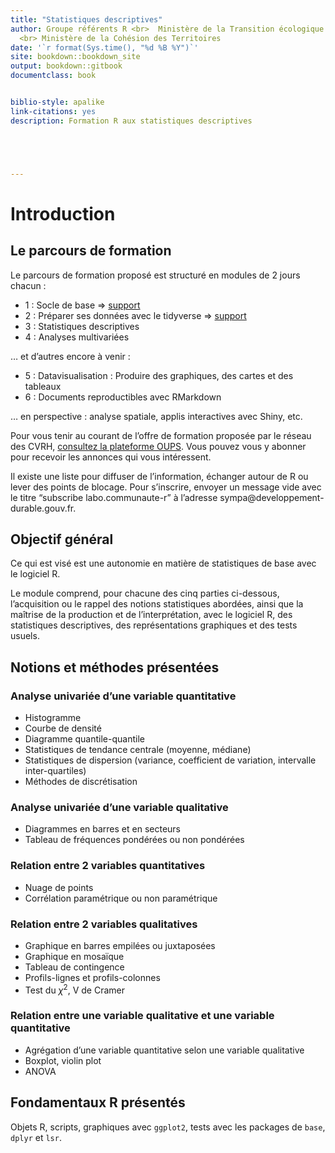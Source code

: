 ```yaml
--- 
title: "Statistiques descriptives"
author: Groupe référents R <br>  Ministère de la Transition écologique et solidaire
  <br> Ministère de la Cohésion des Territoires
date: '`r format(Sys.time(), "%d %B %Y")`'
site: bookdown::bookdown_site
output: bookdown::gitbook
documentclass: book


biblio-style: apalike
link-citations: yes
description: Formation R aux statistiques descriptives





---
```




# Introduction

## Le parcours de formation

Le parcours de formation proposé est structuré en modules de 2 jours chacun :

- 1 : Socle de base $\Rightarrow$ [support](https://rawgit.com/MTES-MCT/parcours-r/master/Supports_formations/M1_socle/m1_socle_book/_book/index.html)
- 2 : Préparer ses données avec le tidyverse $\Rightarrow$ [support](https://rawgit.com/MTES-MCT/parcours-r/master/Supports_formations/m2_preparer_ses_donnees_avec_R_et_le_tidyverse/_book/index.html)
- 3 : Statistiques descriptives
- 4 : Analyses multivariées

... et d'autres encore à venir :

- 5 : Datavisualisation : Produire des graphiques, des cartes et des tableaux
- 6 : Documents reproductibles avec RMarkdown

... en perspective : analyse spatiale, applis interactives avec Shiny, etc.

Pour vous tenir au courant de l'offre de formation proposée par le réseau des CVRH, [consultez la plateforme OUPS](http://oups-cmvrh.e2.rie.gouv.fr/). Vous pouvez vous y abonner pour recevoir les annonces qui vous intéressent.

Il existe une liste pour diffuser de l'information, échanger autour de R ou lever des points de blocage. Pour s'inscrire, envoyer un message vide avec le titre "subscribe labo.communaute-r" à l'adresse sympa@developpement-durable.gouv.fr.


## Objectif général
Ce qui est visé est une autonomie en matière de statistiques de base avec le logiciel R.

Le module comprend, pour chacune des cinq parties ci-dessous, l’acquisition ou le rappel des notions statistiques abordées, ainsi que la maîtrise de la production et de l'interprétation, avec le logiciel R, des statistiques descriptives, des représentations graphiques et des tests usuels.

## Notions et méthodes présentées

### Analyse univariée d’une variable quantitative

- Histogramme
- Courbe de densité
- Diagramme quantile-quantile
- Statistiques de tendance centrale (moyenne, médiane)
- Statistiques de dispersion (variance, coefficient de variation, intervalle inter-quartiles)
- Méthodes de discrétisation

### Analyse univariée d’une variable qualitative
- Diagrammes en barres et en secteurs
- Tableau de fréquences pondérées ou non pondérées


### Relation entre 2 variables quantitatives
- Nuage de points
- Corrélation paramétrique ou non paramétrique

### Relation entre 2 variables qualitatives
- Graphique en barres empilées ou juxtaposées
- Graphique en mosaïque
- Tableau de contingence
- Profils-lignes et profils-colonnes
- Test du $\chi^2$, V de Cramer

### Relation entre une variable qualitative et une variable quantitative
- Agrégation d’une variable quantitative selon une variable qualitative
- Boxplot, violin plot
- ANOVA


## Fondamentaux R présentés
Objets R, scripts, graphiques avec `ggplot2`, tests avec les packages de `base`, `dplyr` et `lsr`.


